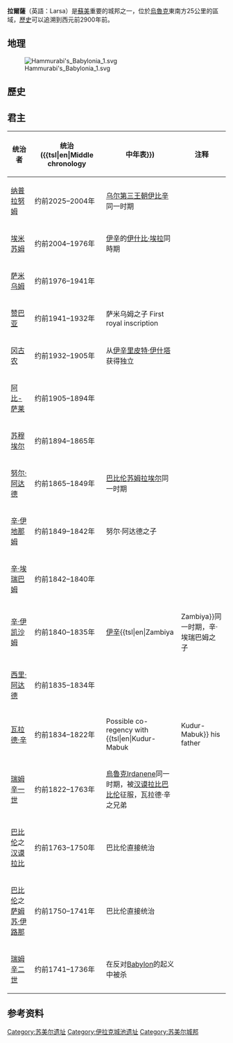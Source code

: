 {{unreferenced|time=2012-2-23}} 
{{两河文明}}
'''拉爾薩'''（英語：Larsa）是[[蘇美|蘇美]]重要的城邦之一，位於[[烏魯克|烏魯克]]東南方25公里的區域，[[歷史|歷史]]可以追溯到西元前2900年前。

==地理==
[[File:Hammurabi's_Babylonia_1.svg|thumb]]

==歷史==


==君主==
{| class="wikitable" cellspacing="0" cellpadding="3" rules="all" style="background:#fbfbfb; border-style: solid; border-width: 1px; font-size:90%; empty-cells:show; border-collapse:collapse"
|- bgcolor="#F6E6AE"
! 统治者 !! 统治({{tsl|en|Middle chronology||中年表}}) !! 注释
|-
| [[纳普拉努姆|纳普拉努姆]] ||style="white-space:nowrap;"| 约前2025–2004年 || [[乌尔第三王朝|乌尔第三王朝]][[伊比辛|伊比辛]]同一时期
|-
| [[埃米苏姆|埃米苏姆]] || 约前2004–1976年 ||[[伊辛|伊辛]]的[[伊什比·埃拉|伊什比·埃拉]]同時期
|-
| [[萨米乌姆|萨米乌姆]] || 约前1976–1941年  ||
|-
| [[赞巴亚|赞巴亚]] || 约前1941–1932年 || 萨米乌姆之子 First royal inscription
|-
| [[冈古农|冈古农]] || 约前1932–1905年 || 从[[伊辛|伊辛]][[里皮特·伊什塔|里皮特·伊什塔]]获得独立 
|-
| [[阿比-萨莱|阿比-萨莱]] || 约前1905–1894年 ||
|-
| [[苏穆埃尔|苏穆埃尔]] || 约前1894–1865年 ||
|-
| [[努尔·阿达德|努尔·阿达德]] || 约前1865–1849年 || [[巴比伦|巴比伦]][[苏姆拉埃尔|苏姆拉埃尔]]同一时期
|-
| [[辛·伊地那姆|辛·伊地那姆]] || 约前1849–1842年 || 努尔·阿达德之子
|-
| [[辛·埃瑞巴姆|辛·埃瑞巴姆]] || 约前1842–1840年 ||
|-
| [[辛·伊凯沙姆|辛·伊凯沙姆]] || 约前1840–1835年 || [[伊辛|伊辛]]{{tsl|en|Zambiya||Zambiya}}同一时期，辛·埃瑞巴姆之子
|-
| [[西里·阿达德|西里·阿达德]] || 约前1835–1834年 ||
|-
| [[瓦拉德·辛|瓦拉德·辛]] || 约前1834–1822年 || Possible co-regency with {{tsl|en|Kudur-Mabuk||Kudur-Mabuk}} his father
|-
| [[瑞姆辛一世|瑞姆辛一世]] || 约前1822–1763年 || [[烏魯克|烏魯克]]Irdanene同一时期，被[[汉谟拉比|汉谟拉比]][[巴比伦|巴比伦]]征服，瓦拉德·辛之兄弟
|-
| [[巴比伦|巴比伦]]之[[汉谟拉比|汉谟拉比]]  || 约前1763–1750年 || 巴比伦直接统治
|-
| [[巴比伦|巴比伦]]之[[萨姆苏·伊路那|萨姆苏·伊路那]]  || 约前1750–1741年 || 巴比伦直接统治
|-
| [[瑞姆辛二世|瑞姆辛二世]] || 约前1741–1736年 ||  在反对[[巴比伦|Babylon]]的起义中被杀
|}

==参考资料==
{{Reflist}}

{{古叙利亚和美索不达米亚}}

[[Category:苏美尔遗址|Category:苏美尔遗址]]
[[Category:伊拉克城池遗址|Category:伊拉克城池遗址]]
[[Category:苏美尔城邦|Category:苏美尔城邦]]